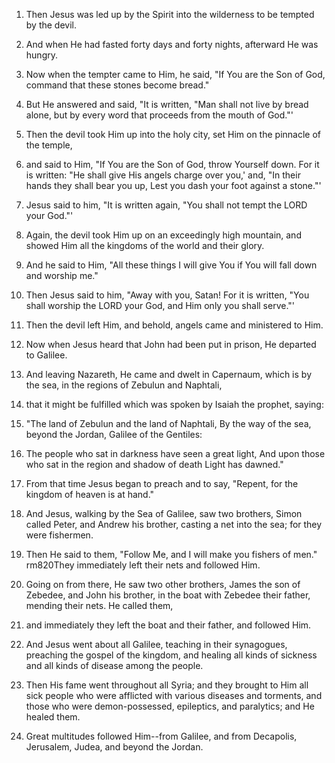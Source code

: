 
1. Then Jesus was led up by the Spirit into the wilderness to be tempted by the devil.

2. And when He had fasted forty days and forty nights, afterward He was hungry.

3. Now when the tempter came to Him, he said, "If You are the Son of God, command that these stones become bread."

4. But He answered and said, "It is written, "Man shall not live by bread alone, but by every word that proceeds from the mouth of God."'

5. Then the devil took Him up into the holy city, set Him on the pinnacle of the temple,

6. and said to Him, "If You are the Son of God, throw Yourself down. For it is written: "He shall give His angels charge over you,' and, "In their hands they shall bear you up, Lest you dash your foot against a stone."'

7. Jesus said to him, "It is written again, "You shall not tempt the LORD your God."'

8. Again, the devil took Him up on an exceedingly high mountain, and showed Him all the kingdoms of the world and their glory.

9. And he said to Him, "All these things I will give You if You will fall down and worship me."

10. Then Jesus said to him, "Away with you, Satan! For it is written, "You shall worship the LORD your God, and Him only you shall serve."'

11. Then the devil left Him, and behold, angels came and ministered to Him.

12. Now when Jesus heard that John had been put in prison, He departed to Galilee.

13. And leaving Nazareth, He came and dwelt in Capernaum, which is by the sea, in the regions of Zebulun and Naphtali,

14. that it might be fulfilled which was spoken by Isaiah the prophet, saying:

15. "The land of Zebulun and the land of Naphtali, By the way of the sea, beyond the Jordan, Galilee of the Gentiles:

16. The people who sat in darkness have seen a great light, And upon those who sat in the region and shadow of death Light has dawned."

17. From that time Jesus began to preach and to say, "Repent, for the kingdom of heaven is at hand."

18. And Jesus, walking by the Sea of Galilee, saw two brothers, Simon called Peter, and Andrew his brother, casting a net into the sea; for they were fishermen.

19. Then He said to them, "Follow Me, and I will make you fishers of men." rm820They immediately left their nets and followed Him.

21. Going on from there, He saw two other brothers, James the son of Zebedee, and John his brother, in the boat with Zebedee their father, mending their nets. He called them,

22. and immediately they left the boat and their father, and followed Him.

23. And Jesus went about all Galilee, teaching in their synagogues, preaching the gospel of the kingdom, and healing all kinds of sickness and all kinds of disease among the people.

24. Then His fame went throughout all Syria; and they brought to Him all sick people who were afflicted with various diseases and torments, and those who were demon-possessed, epileptics, and paralytics; and He healed them.

25. Great multitudes followed Him--from Galilee, and from Decapolis, Jerusalem, Judea, and beyond the Jordan.


